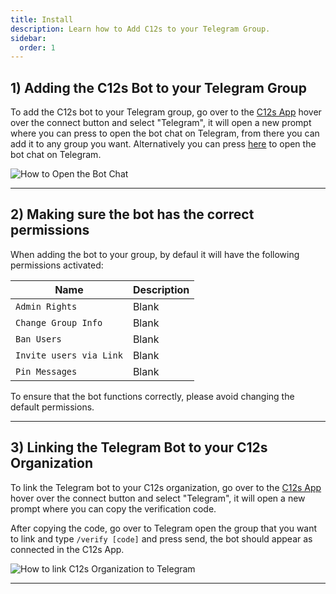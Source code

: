 ```yaml
---
title: Install
description: Learn how to Add C12s to your Telegram Group.
sidebar:
  order: 1
---
```



## 1) Adding the C12s Bot to your Telegram Group
To add the C12s bot to your Telegram group, go over to the [C12s App](https://app.c12s.ai) hover over the connect button and select "Telegram", it will open a new prompt where you can press to open the bot chat on Telegram, from there you can add it to any group you want. Alternatively you can press [here](https://t.me/C12sbot) to open the bot chat on Telegram.

![How to Open the Bot Chat](src/assets/screenshots/platforms/telegram/opening-chat.gif)

---
## 2) Making sure the bot has the correct permissions

When adding the bot to your group, by defaul it will have the following permissions activated:

| Name | Description |
| ---- | ----------- |
| `Admin Rights` | Blank |
| `Change Group Info` | Blank |
| `Ban Users` | Blank |
| `Invite users via Link` | Blank |
| `Pin Messages` | Blank |

<Badge text="Note" variant="tip" /> To ensure that the bot functions correctly, please avoid changing the default permissions. 

---
## 3) Linking the Telegram Bot to your C12s Organization
To link the Telegram bot to your C12s organization, go over to the [C12s App](https://app.c12s.ai) hover over the connect button and select "Telegram", it will open a new prompt where you can copy the verification code.

After copying the code, go over to Telegram open the group that you want to link and type `/verify [code]` and press send, the bot should appear as connected in the C12s App.

![How to link C12s Organization to Telegram](src/assets/screenshots/platforms/telegram/tg-verification.gif)

---